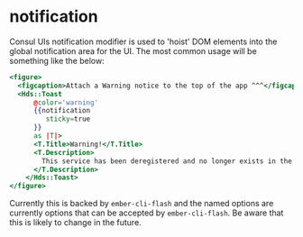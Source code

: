 # notification

Consul UIs notification modifier is used to 'hoist' DOM elements into the
global notification area for the UI. The most common usage will be something
like the below:

```hbs preview-template
<figure>
  <figcaption>Attach a Warning notice to the top of the app ^^^</figcaption>
  <Hds::Toast
      @color='warning'
      {{notification
         sticky=true
      }}
      as |T|>
      <T.Title>Warning!</T.Title>
      <T.Description>
        This service has been deregistered and no longer exists in the catalog.
      </T.Description>
    </Hds::Toast>
</figure>
```

Currently this is backed by `ember-cli-flash` and the named options are
currently options that can be accepted by `ember-cli-flash`. Be aware that this
is likely to change in the future.

